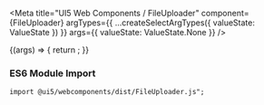 

<Meta
  title="UI5 Web Components / FileUploader"
  component={FileUploader}
  argTypes={{
    ...createSelectArgTypes({ valueState: ValueState })
  }}
  args={{
    valueState: ValueState.None
  }}
/>

<DocsHeader />

<Canvas>
  <Story name="Default">
    {(args) => {
      return <FileUploader {...args} />;
    }}
  </Story>
</Canvas>

<ArgsTable story="." />
<h3>ES6 Module Import</h3>

<code>import @ui5/webcomponents/dist/FileUploader.js";</code>
